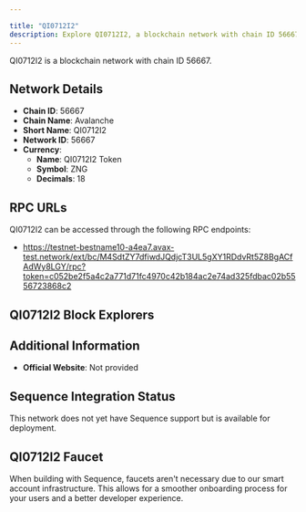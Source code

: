```yaml
---

title: "QI0712I2"
description: Explore QI0712I2, a blockchain network with chain ID 56667. Learn about its native currency, QI0712I2 Token, and how to interact with the network.
---
```




QI0712I2 is a blockchain network with chain ID 56667.

## Network Details

- **Chain ID**: 56667
- **Chain Name**: Avalanche
- **Short Name**: QI0712I2
- **Network ID**: 56667
- **Currency**: 
  - **Name**: QI0712I2 Token
  - **Symbol**: ZNG
  - **Decimals**: 18

## RPC URLs

QI0712I2 can be accessed through the following RPC endpoints:

- https://testnet-bestname10-a4ea7.avax-test.network/ext/bc/M4SdtZY7dfiwdJQdjcT3UL5gXY1RDdvRt5Z8BgACfAdWy8LGY/rpc?token=c052be2f5a4c2a771d71fc4970c42b184ac2e74ad325fdbac02b5556723868c2

## QI0712I2 Block Explorers



## Additional Information

- **Official Website**: Not provided

## Sequence Integration Status

This network does not yet have Sequence support but is available for deployment.

## QI0712I2 Faucet

When building with Sequence, faucets aren't necessary due to our smart account infrastructure. This allows for a smoother onboarding process for your users and a better developer experience.
